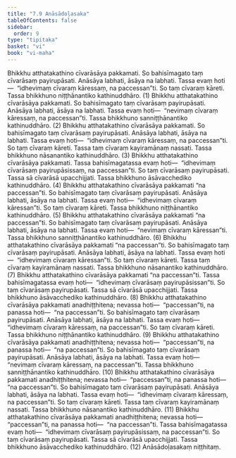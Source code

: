 ```yaml
---
title: "7.9 Anāsādoḷasaka"
tableOfContents: false
sidebar:
  order: 9
type: "tipitaka"
basket: "vi"
book: "vi-maha"
---
```



<DynamicBreadcrumb />

<Division number="318" book="vi-maha" e="ch" v="3" p="362">

<Paragraph number="1469" book="vi-maha">
Bhikkhu atthatakathino cīvarāsāya pakkamati. So bahisīmagato taṃ cīvarāsaṃ payirupāsati. Anāsāya labhati, āsāya na labhati. Tassa evaṃ hoti—  “idhevimaṃ cīvaraṃ kāressaṃ, na paccessan”ti. So taṃ cīvaraṃ kāreti. Tassa bhikkhuno niṭṭhānantiko kathinuddhāro. (1)
</Paragraph>

<Paragraph number="1470" book="vi-maha">
Bhikkhu atthatakathino cīvarāsāya pakkamati. So bahisīmagato taṃ cīvarāsaṃ payirupāsati. Anāsāya labhati, āsāya na labhati. Tassa evaṃ hoti—  “nevimaṃ cīvaraṃ kāressaṃ, na paccessan”ti. Tassa bhikkhuno sanniṭṭhānantiko kathinuddhāro. (2)
</Paragraph>

<Paragraph number="1471" book="vi-maha">
Bhikkhu atthatakathino cīvarāsāya pakkamati. So bahisīmagato taṃ cīvarāsaṃ payirupāsati. Anāsāya labhati, āsāya na labhati. Tassa evaṃ hoti—  “idhevimaṃ cīvaraṃ kāressaṃ, na paccessan”ti. So taṃ cīvaraṃ kāreti. Tassa taṃ cīvaraṃ kayiramānaṃ nassati. Tassa bhikkhuno nāsanantiko kathinuddhāro. (3)
</Paragraph>

<Paragraph number="1472" book="vi-maha">
Bhikkhu atthatakathino cīvarāsāya pakkamati. Tassa bahisīmagatassa evaṃ hoti—  “idhevimaṃ cīvarāsaṃ payirupāsissaṃ, na paccessan”ti. So taṃ cīvarāsaṃ payirupāsati. Tassa sā cīvarāsā upacchijjati. Tassa bhikkhuno āsāvacchediko kathinuddhāro. (4)
</Paragraph>

<Paragraph number="1473" book="vi-maha">
Bhikkhu atthatakathino cīvarāsāya pakkamati “na paccessan”ti. So bahisīmagato taṃ cīvarāsaṃ payirupāsati. Anāsāya labhati, āsāya na labhati. Tassa evaṃ hoti—  “idhevimaṃ cīvaraṃ kāressan”ti. So taṃ cīvaraṃ kāreti. Tassa bhikkhuno niṭṭhānantiko kathinuddhāro. (5)
</Paragraph>

<Paragraph number="1474" book="vi-maha">
Bhikkhu atthatakathino cīvarāsāya pakkamati “na paccessan”ti. So bahisīmagato taṃ cīvarāsaṃ payirupāsati. Anāsāya labhati, āsāya na labhati. Tassa evaṃ hoti—  “nevimaṃ cīvaraṃ kāressan”ti. Tassa bhikkhuno sanniṭṭhānantiko kathinuddhāro. (6)
</Paragraph>

<Paragraph number="1475" book="vi-maha">
Bhikkhu atthatakathino cīvarāsāya pakkamati “na paccessan”ti. So bahisīmagato taṃ cīvarāsaṃ payirupāsati. Anāsāya labhati, āsāya na labhati. Tassa evaṃ hoti—  “idhevimaṃ cīvaraṃ kāressan”ti. So taṃ cīvaraṃ kāreti. Tassa taṃ cīvaraṃ kayiramānaṃ nassati. Tassa bhikkhuno nāsanantiko kathinuddhāro. (7)
</Paragraph>

<Paragraph number="1476" book="vi-maha">
Bhikkhu atthatakathino cīvarāsāya pakkamati “na paccessan”ti. Tassa bahisīmagatassa evaṃ hoti—  “idhevimaṃ cīvarāsaṃ payirupāsissan”ti. So taṃ cīvarāsaṃ payirupāsati. Tassa sā cīvarāsā upacchijjati. Tassa bhikkhuno āsāvacchediko kathinuddhāro. (8)
</Paragraph>

<Paragraph number="1477" book="vi-maha">
Bhikkhu atthatakathino cīvarāsāya pakkamati anadhiṭṭhitena; nevassa hoti—  “paccessan”ti, na panassa hoti—  “na paccessan”ti. So bahisīmagato taṃ cīvarāsaṃ payirupāsati. Anāsāya labhati, āsāya na labhati. Tassa evaṃ hoti—  “idhevimaṃ cīvaraṃ kāressaṃ, na paccessan”ti. So taṃ cīvaraṃ kāreti. Tassa bhikkhuno niṭṭhānantiko kathinuddhāro. (9)
</Paragraph>

<Paragraph number="1478" book="vi-maha">
Bhikkhu atthatakathino cīvarāsāya pakkamati anadhiṭṭhitena; nevassa hoti—  “paccessan”ti, na panassa hoti—  “na paccessan”ti. So bahisīmagato taṃ cīvarāsaṃ payirupāsati. Anāsāya labhati, āsāya na labhati. Tassa evaṃ hoti—  “nevimaṃ cīvaraṃ kāressaṃ, na paccessan”ti. Tassa bhikkhuno sanniṭṭhānantiko kathinuddhāro. (10)
</Paragraph>

<Paragraph number="1479" book="vi-maha">
Bhikkhu atthatakathino cīvarāsāya pakkamati anadhiṭṭhitena; nevassa hoti—  “paccessan”ti, na panassa hoti—  “na paccessan”ti. So bahisīmagato taṃ cīvarāsaṃ payirupāsati. Anāsāya labhati, āsāya na labhati. Tassa evaṃ hoti—  “idhevimaṃ cīvaraṃ kāressaṃ, na paccessan”ti. So taṃ cīvaraṃ kāreti. Tassa taṃ cīvaraṃ kayiramānaṃ nassati. Tassa bhikkhuno nāsanantiko kathinuddhāro. (11)
</Paragraph>

<Paragraph number="1480" book="vi-maha">
Bhikkhu atthatakathino cīvarāsāya pakkamati anadhiṭṭhitena; nevassa hoti—  “paccessan”ti, na panassa hoti—  “na paccessan”ti. Tassa bahisīmagatassa evaṃ hoti—  “idhevimaṃ cīvarāsaṃ payirupāsissaṃ, na paccessan”ti. So taṃ cīvarāsaṃ payirupāsati. Tassa sā cīvarāsā upacchijjati. Tassa bhikkhuno āsāvacchediko kathinuddhāro. (12)

</Paragraph>
</Division>

<Paragraph number="1481" type="center" book="vi-maha">
Anāsādoḷasakaṃ niṭṭhitaṃ.
</Paragraph>